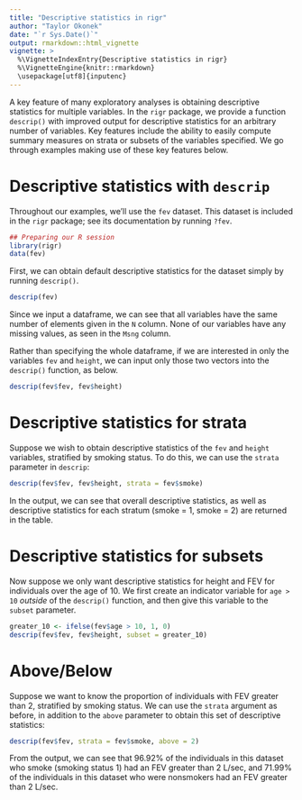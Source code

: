 ```yaml
---
title: "Descriptive statistics in rigr"
author: "Taylor Okonek"
date: "`r Sys.Date()`"
output: rmarkdown::html_vignette
vignette: >
  %\VignetteIndexEntry{Descriptive statistics in rigr}
  %\VignetteEngine{knitr::rmarkdown}
  \usepackage[utf8]{inputenc}
---
```


A key feature of many exploratory analyses is obtaining descriptive statistics for multiple variables. In the `rigr` package, we provide a function `descrip()` with improved output for descriptive statistics for an arbitrary number of variables. Key features include the ability to easily compute summary measures on strata or subsets of the variables specified. We go through examples making use of these key features below.

# Descriptive statistics with `descrip`

Throughout our examples, we'll use the `fev` dataset. This dataset is included in the `rigr` package; see its documentation by running `?fev`. 

```r
## Preparing our R session
library(rigr)
data(fev)
```

First, we can obtain default descriptive statistics for the dataset simply by running `descrip()`.

```r
descrip(fev)
```

Since we input a dataframe, we can see that all variables have the same number of elements given in the `N` column. None of our variables have any missing values, as seen in the `Msng` column. 

Rather than specifying the whole dataframe, if we are interested in only the variables `fev` and `height`, we can input only those two vectors into the `descrip()` function, as below.

```r
descrip(fev$fev, fev$height)
```

# Descriptive statistics for strata

Suppose we wish to obtain descriptive statistics of the `fev` and `height` variables, stratified by smoking status. To do this, we can use the `strata` parameter in `descrip`: 

```r
descrip(fev$fev, fev$height, strata = fev$smoke)
```

In the output, we can see that overall descriptive statistics, as well as descriptive statistics for each stratum (smoke = 1, smoke = 2) are returned in the table.

# Descriptive statistics for subsets

Now suppose we only want descriptive statistics for height and FEV for individuals over the age of 10. We first create an indicator variable for `age > 10` *outside* of the `descrip()` function, and then give this variable to the `subset` parameter.

```r
greater_10 <- ifelse(fev$age > 10, 1, 0)
descrip(fev$fev, fev$height, subset = greater_10)
```

# Above/Below

Suppose we want to know the proportion of individuals with FEV greater than 2, stratified by smoking status. We can use the `strata` argument as before, in addition to the `above` parameter to obtain this set of descriptive statistics: 

```r
descrip(fev$fev, strata = fev$smoke, above = 2)
```

From the output, we can see that 96.92% of the individuals in this dataset who smoke (smoking status 1) had an FEV greater than 2 L/sec, and 71.99% of the individuals in this dataset who were nonsmokers had an FEV greater than 2 L/sec. 

